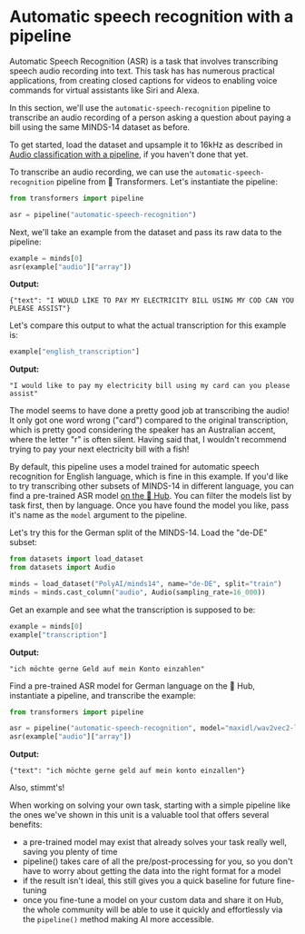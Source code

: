 # Automatic speech recognition with a pipeline

Automatic Speech Recognition (ASR) is a task that involves transcribing speech audio recording into text.
This task has has numerous practical applications, from creating closed captions for videos to enabling voice commands
for virtual assistants like Siri and Alexa.

In this section, we'll use the `automatic-speech-recognition` pipeline to transcribe an audio recording of a person
asking a question about paying a bill using the same MINDS-14 dataset as before.

To get started, load the dataset and upsample it to 16kHz as described in [Audio classification with a pipeline](introduction.mdx),
if you haven't done that yet.

To transcribe an audio recording, we can use the `automatic-speech-recognition` pipeline from 🤗 Transformers. Let's
instantiate the pipeline:

```py
from transformers import pipeline

asr = pipeline("automatic-speech-recognition")
```

Next, we'll take an example from the dataset and pass its raw data to the pipeline:

```py
example = minds[0]
asr(example["audio"]["array"])
```

**Output:**
```out
{"text": "I WOULD LIKE TO PAY MY ELECTRICITY BILL USING MY COD CAN YOU PLEASE ASSIST"}
```

Let's compare this output to what the actual transcription for this example is:

```py
example["english_transcription"]
```

**Output:**
```out
"I would like to pay my electricity bill using my card can you please assist"
```

The model seems to have done a pretty good job at transcribing the audio! It only got one word wrong ("card") compared
to the original transcription, which is pretty good considering the speaker has an Australian accent, where the letter "r"
is often silent. Having said that, I wouldn't recommend trying to pay your next electricity bill with a fish!

By default, this pipeline uses a model trained for automatic speech recognition for English language, which is fine in
this example. If you'd like to try transcribing other subsets of MINDS-14 in different language, you can find a pre-trained
ASR model [on the 🤗 Hub](https://huggingface.co/models?pipeline_tag=automatic-speech-recognition&language=fr&sort=downloads).
You can filter the models list by task first, then by language. Once you have found the model you like, pass it's name as
the `model` argument to the pipeline.

Let's try this for the German split of the MINDS-14. Load the "de-DE" subset:

```py
from datasets import load_dataset
from datasets import Audio

minds = load_dataset("PolyAI/minds14", name="de-DE", split="train")
minds = minds.cast_column("audio", Audio(sampling_rate=16_000))
```

Get an example and see what the transcription is supposed to be:

```py
example = minds[0]
example["transcription"]
```

**Output:**
```out
"ich möchte gerne Geld auf mein Konto einzahlen"
```

Find a pre-trained ASR model for German language on the 🤗 Hub, instantiate a pipeline, and transcribe the example:

```py
from transformers import pipeline

asr = pipeline("automatic-speech-recognition", model="maxidl/wav2vec2-large-xlsr-german")
asr(example["audio"]["array"])
```

**Output:**
```out
{"text": "ich möchte gerne geld auf mein konto einzallen"}
```

Also, stimmt's!

When working on solving your own task, starting with a simple pipeline like the ones we've shown in this unit is a valuable
tool that offers several benefits:
- a pre-trained model may exist that already solves your task really well, saving you plenty of time
- pipeline() takes care of all the pre/post-processing for you, so you don't have to worry about getting the data into
the right format for a model
- if the result isn't ideal, this still gives you a quick baseline for future fine-tuning
- once you fine-tune a model on your custom data and share it on Hub, the whole community will be able to use it quickly
and effortlessly via the `pipeline()` method making AI more accessible.

